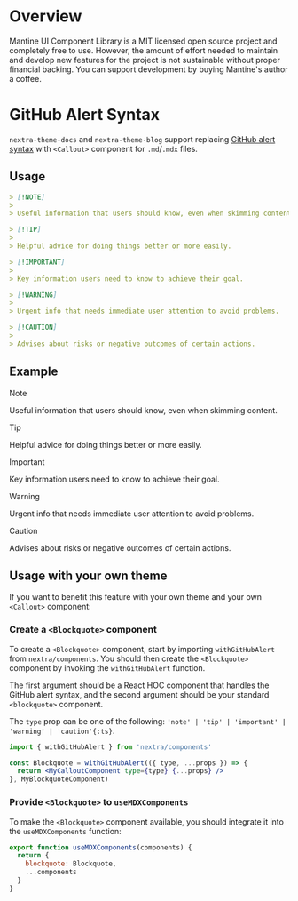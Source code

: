 
# Overview

Mantine UI Component Library is a MIT licensed open source project and completely free to use. However, the amount of effort needed to maintain and develop new features for the project is not sustainable without proper financial backing. You can support development by buying Mantine's author a coffee.

# GitHub Alert Syntax

`nextra-theme-docs` and `nextra-theme-blog` support replacing
[GitHub alert syntax](https://docs.github.com/en/get-started/writing-on-github/getting-started-with-writing-and-formatting-on-github/basic-writing-and-formatting-syntax#alerts)
with `<Callout>` component for `.md`/`.mdx` files.

## Usage

```md filename="Markdown"
> [!NOTE]
>
> Useful information that users should know, even when skimming content.

> [!TIP]
>
> Helpful advice for doing things better or more easily.

> [!IMPORTANT]
>
> Key information users need to know to achieve their goal.

> [!WARNING]
>
> Urgent info that needs immediate user attention to avoid problems.

> [!CAUTION]
>
> Advises about risks or negative outcomes of certain actions.
```

## Example

> [!NOTE]
>
> Useful information that users should know, even when skimming content.

> [!TIP]
>
> Helpful advice for doing things better or more easily.

> [!IMPORTANT]
>
> Key information users need to know to achieve their goal.

> [!WARNING]
>
> Urgent info that needs immediate user attention to avoid problems.

> [!CAUTION]
>
> Advises about risks or negative outcomes of certain actions.

## Usage with your own theme

If you want to benefit this feature with your own theme and your own `<Callout>`
component:


<Steps>

### Create a `<Blockquote>` component

To create a `<Blockquote>` component, start by importing `withGitHubAlert` from
`nextra/components`. You should then create the `<Blockquote>` component by
invoking the `withGitHubAlert` function.

The first argument should be a React HOC component that handles the GitHub alert
syntax, and the second argument should be your standard `<blockquote>`
component.

The `type` prop can be one of the following:
`'note' | 'tip' | 'important' | 'warning' | 'caution'{:ts}`.

```jsx
import { withGitHubAlert } from 'nextra/components'

const Blockquote = withGitHubAlert(({ type, ...props }) => {
  return <MyCalloutComponent type={type} {...props} />
}, MyBlockquoteComponent)
```

### Provide `<Blockquote>` to `useMDXComponents`

To make the `<Blockquote>` component available, you should integrate it into the
`useMDXComponents` function:

```jsx filename="mdx-components.jsx"
export function useMDXComponents(components) {
  return {
    blockquote: Blockquote,
    ...components
  }
}
```

</Steps>

